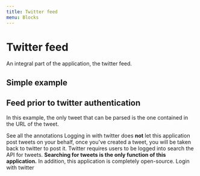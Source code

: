 ```yaml
---
title: Twitter feed
menu: Blocks
---
```



# Twitter feed
An integral part of the application, the twitter feed.

## Simple example


## Feed prior to twitter authentication
In this example, the only tweet that can be parsed is the one contained in the URL of the tweet.

<Playground>
  <Twitter>
    <Twitter.EmptyState>
      See all the annotations
      <Twitter.PrivacyText>
        Logging in with twitter does <strong>not</strong> let this application post tweets on your behalf, once you've
        created a tweet, you will be taken back to twitter to post it. Twitter requires users to be logged
        into search the API for tweets. <strong>Searching for tweets is the only function of this application.</strong> In
        addition, this application is completely open-source.
     </Twitter.PrivacyText>
     <Twitter.LoginButton>
       Login with twitter
     </Twitter.LoginButton>
    </Twitter.EmptyState>
  </Twitter>
</Playground>
